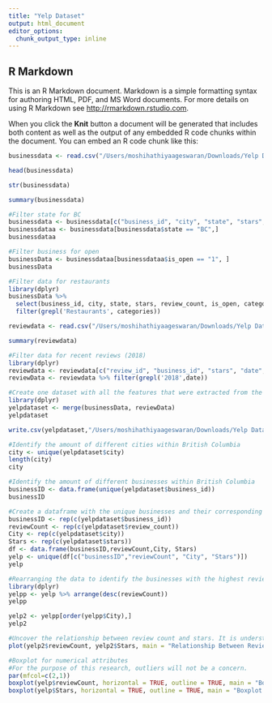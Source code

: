 ```yaml
---
title: "Yelp Dataset"
output: html_document
editor_options: 
  chunk_output_type: inline
---
```

## R Markdown

This is an R Markdown document. Markdown is a simple formatting syntax for authoring HTML, PDF, and MS Word documents. For more details on using R Markdown see <http://rmarkdown.rstudio.com>.

When you click the **Knit** button a document will be generated that includes both content as well as the output of any embedded R code chunks within the document. You can embed an R code chunk like this:

```r
businessdata <- read.csv("/Users/moshihathiyaageswaran/Downloads/Yelp Dataset Business.csv")
```

```r
head(businessdata)
```

```r
str(businessdata)
```

```r
summary(businessdata)
```

```r
#Filter state for BC
businessdata <- businessdata[c("business_id", "city", "state", "stars", "review_count", "is_open", "categories")]
businessdataa <- businessdata[businessdata$state == "BC",]
businessdataa
```

```r
#Filter business for open
businessData <- businessdataa[businessdataa$is_open == "1", ]
businessData
```

```r
#Filter data for restaurants
library(dplyr)
businessData %>%
  select(business_id, city, state, stars, review_count, is_open, categories) %>% 
  filter(grepl('Restaurants', categories))
```

```r
reviewdata <- read.csv("/Users/moshihathiyaageswaran/Downloads/Yelp Dataset Review.csv")
```

```r
summary(reviewdata)
```

```r
#Filter data for recent reviews (2018)
library(dplyr)
reviewdata <- reviewdata[c("review_id", "business_id", "stars", "date", "text")]
reviewData <- reviewdata %>% filter(grepl('2018',date))
```

```r
#Create one dataset with all the features that were extracted from the original dataset
library(dplyr)
yelpdataset <- merge(businessData, reviewData)
yelpdataset
```
```r
write.csv(yelpdataset,"/Users/moshihathiyaageswaran/Downloads/Yelp Dataset.csv")
```

```r
#Identify the amount of different cities within British Columbia 
city <- unique(yelpdataset$city)
length(city)
city
```

```r
#Identify the amount of different businesses within British Columbia 
businessID <- data.frame(unique(yelpdataset$business_id))
businessID
```
```r
#Create a dataframe with the unique businesses and their corresponding review count
businessID <- rep(c(yelpdataset$business_id))
reviewCount <- rep(c(yelpdataset$review_count))
City <- rep(c(yelpdataset$city))
Stars <- rep(c(yelpdataset$stars))
df <- data.frame(businessID,reviewCount,City, Stars)
yelp <- unique(df[c("businessID","reviewCount", "City", "Stars")])
yelp
```
```r
#Rearranging the data to identify the businesses with the highest review count
library(dplyr)
yelpp <- yelp %>% arrange(desc(reviewCount)) 
yelpp
```

```r
yelp2 <- yelpp[order(yelpp$City),]
yelp2
```
```r
#Uncover the relationship between review count and stars. It is understood that customers are more likely to leave a review when they have a good experience with a restaurant which is reflected through the star rating. This helps us identify the correlation between review count and stars, a greater amount of review counts are directly related to a higher overall star rating. 
plot(yelp2$reviewCount, yelp2$Stars, main = "Relationship Between Review Count and Stars", xlab = "Review Count", ylab = "Stars")
```

```r
#Boxplot for numerical attributes 
#For the purpose of this research, outliers will not be a concern. 
par(mfcol=c(2,1))
boxplot(yelp$reviewCount, horizontal = TRUE, outline = TRUE, main = "Boxplot for Review Count")
boxplot(yelp$Stars, horizontal = TRUE, outline = TRUE, main = "Boxplot for Stars")
```
